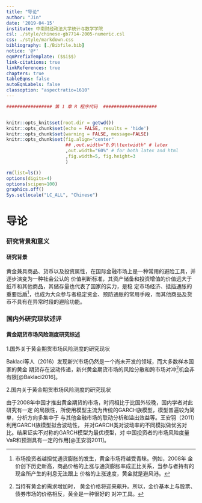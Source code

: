 ```yaml
---
title: "导论"
author: "Jin"
date: '2019-04-15'
institute: 中南财经政法大学统计与数学学院
csl: ./style/chinese-gb7714-2005-numeric.csl
css: ./style/markdown.css
bibliography: [./Bibfile.bib]
notice: '@*'
eqnPrefixTemplate: ($$i$$)
link-citations: true
linkReferences: true
chapters: true
tableEqns: false
autoEqnLabels: false
classoption: "aspectratio=1610"
---
```


```r

################# 第 1 章 R 程序代码  ####################


knitr::opts_knit$set(root.dir = getwd())
knitr::opts_chunk$set(echo = FALSE, results = 'hide')
knitr::opts_chunk$set(warning = FALSE, message=FALSE)
knitr::opts_chunk$set(fig.align="center"
                      ## ,out.width="0.9\\textwidth" # latex
                      ,out.width="60%" # for both latex and html
                      ,fig.width=5, fig.height=3
                      )
```

```r
rm(list=ls())
options(digits=4)
options(scipen=100)
graphics.off()
Sys.setlocale("LC_ALL", "Chinese")
```


\cleardoublepage
\pagestyle{emptypage}
\renewcommand{\chapterlabel}{导论}

# 导论 {-}

### 研究背景和意义

#### 研究背景

黄金兼具商品、货币以及投资属性，在国际金融市场上是一种常用的避险工具，并逐步演变为一种社会公认的
价值判断标准，其资产储备和投资增值的价值远大于纸币和其他商品，其储存量也代表了国家的实力，是稳
定市场经济、抵挡通胀的重要后盾^[市场投资者越担忧通货膨胀的发生，黄金市场将越受青睐。例如，2008年
金价创下历史新高，商品价格的上涨与通货膨胀率成正比关系，当参与者持有的现金所产生的利息无法跟上
价格的上涨速度，黄金就是避风港。]，也成为大众参与者稳定资金、预防通胀的常用手段，而其他商品及货
币不具有在异常时段的避险功能。

### 国内外研究现状述评

#### 黄金期货市场风险测度研究综述

1.国外关于黄金期货市场风险测度的研究现状

Baklaci等人（2016）发现新兴市场仍然是一个尚未开发的领域，而大多数样本国家的黄金
期货存在波动传递，新兴黄金期货市场的风险分散和跨市场对冲^[当持有黄金的需求增加时，
黄金价格将迎来飙升。所以，金价基本上与股票、债券市场的价格相反，黄金是一种很好的
对冲工具。]机会非有限[@Baklaci2016]。

2.国内关于黄金期货市场风险测度的研究现状

由于2008年中国才推出黄金期货的市场，时间相比于比国外较晚，国内学者对此研究有一定
的局限性，所使用模型主流为传统的GARCH族模型，模型普遍较为简单，分析方向多集中于
与其他金融市场的联动分析和溢出效益等。王安羽（2011）利用GARCH族模型拟合波动性，
并对GARCH类对波动率的不同模拟做优劣对比。结果证实不对称的GARCH模型为最优模型，对
中国投资者的市场风险度量VaR和预测具有一定的作用[@王安羽2011]。


\pagestyle{mpage}

<!-- # 参考文献 -->
[//]: # (\bibliography{Bibfile})

